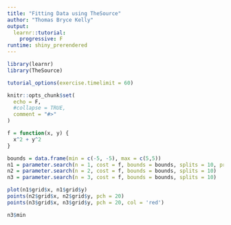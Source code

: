 ```yaml
---
title: "Fitting Data using TheSource"
author: "Thomas Bryce Kelly"
output:
  learnr::tutorial:
    progressive: F
runtime: shiny_prerendered
---
```


```r
library(learnr)
library(TheSource)

tutorial_options(exercise.timelimit = 60)

knitr::opts_chunk$set(
  echo = F,
  #collapse = TRUE,
  comment = "#>"
)
```



```R
f = function(x, y) {
  x^2 + y^2
}

bounds = data.frame(min = c(-5, -5), max = c(5,5))
n1 = parameter.search(n = 1, cost = f, bounds = bounds, splits = 10, progression = 2)
n2 = parameter.search(n = 2, cost = f, bounds = bounds, splits = 10)
n3 = parameter.search(n = 3, cost = f, bounds = bounds, splits = 10)


```




```r
plot(n1$grid$x, n1$grid$y)
points(n2$grid$x, n2$grid$y, pch = 20)
points(n3$grid$x, n3$grid$y, pch = 20, col = 'red')

n3$min

```









